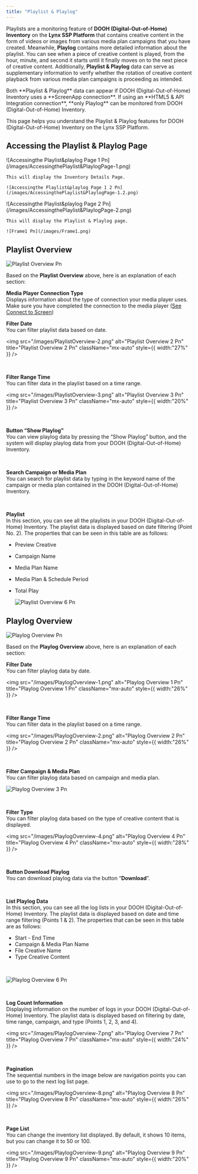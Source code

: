 ```yaml
---
title: "Playlist & Playlog"
---
```


Playlists are a monitoring feature of **DOOH (Digital-Out-of-Home) Inventory** on the **Lynx SSP Platform** that contains creative content in the form of videos or images from various media plan campaigns that you have created. Meanwhile, **Playlog** contains more detailed information about the playlist. You can see when a piece of creative content is played, from the hour, minute, and second it starts until it finally moves on to the next piece of creative content. Additionally, **Playlist & Playlog** data can serve as supplementary information to verify whether the rotation of creative content playback from various media plan campaigns is proceeding as intended.

<Info>
  Both **Playlist & Playlog** data can appear if DOOH (Digital-Out-of-Home) Inventory uses a **ScreenApp connection**. If using an **HTML5 & API Integration connection**, **only Playlog** can be monitored from DOOH (Digital-Out-of-Home) Inventory.
</Info>

This page helps you understand the Playlist & Playlog features for DOOH (Digital-Out-of-Home) Inventory on the Lynx SSP Platform. 

## Accessing the Playlist & Playlog Page

<Steps>
  <Step title="Click the “Action” Button & Click “Edit”">
    ![Accessingthe Playlist&playlog Page 1 Pn](/images/AccessingthePlaylist&PlaylogPage-1.png)

    This will display the Inventory Details Page.

    ![Accessingthe Playlist&playlog Page 1 2 Pn](/images/AccessingthePlaylist&PlaylogPage-1.2.png)
  </Step>
  <Step title="Click the “Playlist & Playlog” Tab">
    ![Accessingthe Playlist&playlog Page 2 Pn](/images/AccessingthePlaylist&PlaylogPage-2.png)

    This will display the Playlist & Playlog page.

    ![Frame1 Pn](/images/Frame1.png)
  </Step>
</Steps>

## Playlist Overview

![Playlist Overview Pn](/images/PlaylistOverview.png)

Based on the **Playlist Overview** above, here is an explanation of each section:

**Media Player Connection Type**\
Displays information about the type of connection your media player uses. Make sure you have completed the connection to the media player ([See Connect to Screen]())

**Filter Date**\
You can filter playlist data based on date.

<img
  src="/images/PlaylistOverview-2.png"
  alt="Playlist Overview 2 Pn"
  title="Playlist Overview 2 Pn"
  className="mx-auto"
  style={{ width:"27%" }}
/>

<p> ‎ ‎ ‎ ‎ ‎ ‎ ‎ ‎ ‎ ‎ ‎ ‎ ‎ ‎ ‎ ‎ ‎ ‎ ‎ ‎ ‎ ‎ ‎</p>

**Filter Range Time**\
You can filter data in the playlist based on a time range.

<img
  src="/images/PlaylistOverview-3.png"
  alt="Playlist Overview 3 Pn"
  title="Playlist Overview 3 Pn"
  className="mx-auto"
  style={{ width:"20%" }}
/>

<p> ‎ ‎ ‎ ‎ ‎ ‎ ‎ ‎ ‎ ‎ ‎ ‎ ‎ ‎ ‎ ‎ ‎ ‎ ‎ ‎ ‎ ‎ ‎</p>

**Button “Show Playlog”**\
You can view playlog data by pressing the “Show Playlog” button, and the system will display playlog data from your DOOH (Digital-Out-of-Home) Inventory.

<p> ‎ ‎ ‎ ‎ ‎ ‎ ‎ ‎ ‎ ‎ ‎ ‎ ‎ ‎ ‎ ‎ ‎ ‎ ‎ ‎ ‎ ‎ ‎</p>

**Search Campaign or Media Plan**\
You can search for playlist data by typing in the keyword name of the campaign or media plan contained in the DOOH (Digital-Out-of-Home) Inventory.

<p> ‎ ‎ ‎ ‎ ‎ ‎ ‎ ‎ ‎ ‎ ‎ ‎ ‎ ‎ ‎ ‎ ‎ ‎ ‎ ‎ ‎ ‎ ‎</p>

**Playlist**\
In this section, you can see all the playlists in your DOOH (Digital-Out-of-Home) Inventory. The playlist data is displayed based on date filtering (Point No. 2). The properties that can be seen in this table are as follows:

- Preview Creative
- Campaign Name
- Media Plan Name
- Media Plan & Schedule Period
- Total Play

  ![Playlist Overview 6 Pn](/images/PlaylistOverview-6.png)

## Playlog Overview

![Playlog Overview Pn](/images/PlaylogOverview.png)

Based on the **Playlog Overview** above, here is an explanation of each section:

**Filter Date**\
You can filter playlog data by date.

<img
  src="/images/PlaylogOverview-1.png"
  alt="Playlog Overview 1 Pn"
  title="Playlog Overview 1 Pn"
  className="mx-auto"
  style={{ width:"26%" }}
/>

<p> ‎ ‎ ‎ ‎ ‎ ‎ ‎ ‎ ‎ ‎ ‎ ‎ ‎ ‎ ‎ ‎ ‎ ‎ ‎ ‎ ‎ ‎ ‎</p>

**Filter Range Time**\
You can filter data in the playlist based on a time range.

<img
  src="/images/PlaylogOverview-2.png"
  alt="Playlog Overview 2 Pn"
  title="Playlog Overview 2 Pn"
  className="mx-auto"
  style={{ width:"26%" }}
/>

<p> ‎ ‎ ‎ ‎ ‎ ‎ ‎ ‎ ‎ ‎ ‎ ‎ ‎ ‎ ‎ ‎ ‎ ‎ ‎ ‎ ‎ ‎ ‎</p>

**Filter Campaign & Media Plan**\
You can filter playlog data based on campaign and media plan.

![Playlog Overview 3 Pn](/images/PlaylogOverview-3.png)

<p> ‎ ‎ ‎ ‎ ‎ ‎ ‎ ‎ ‎ ‎ ‎ ‎ ‎ ‎ ‎ ‎ ‎ ‎ ‎ ‎ ‎ ‎ ‎</p>

**Filter Type**\
You can filter playlog data based on the type of creative content that is displayed.

<img
  src="/images/PlaylogOverview-4.png"
  alt="Playlog Overview 4 Pn"
  title="Playlog Overview 4 Pn"
  className="mx-auto"
  style={{ width:"28%" }}
/>

<p> ‎ ‎ ‎ ‎ ‎ ‎ ‎ ‎ ‎ ‎ ‎ ‎ ‎ ‎ ‎ ‎ ‎ ‎ ‎ ‎ ‎ ‎ ‎</p>

**Button Download Playlog**\
You can download playlog data via the button “**Download**”.

<p> ‎ ‎ ‎ ‎ ‎ ‎ ‎ ‎ ‎ ‎ ‎ ‎ ‎ ‎ ‎ ‎ ‎ ‎ ‎ ‎ ‎ ‎ ‎</p>

**List Playlog Data**\
In this section, you can see all the log lists in your DOOH (Digital-Out-of-Home) Inventory. The playlist data is displayed based on date and time range filtering (Points 1 & 2). The properties that can be seen in this table are as follows:

- Start - End Time
- Campaign & Media Plan Name
- File Creative Name
- Type Creative Content

<p> ‎ ‎ ‎ ‎ ‎ ‎ ‎ ‎ ‎ ‎ ‎ ‎ ‎ ‎ ‎ ‎ ‎ ‎ ‎ ‎ ‎ ‎ ‎</p>

  ![Playlog Overview 6 Pn](/images/PlaylogOverview-6.png)
  
<p> ‎ ‎ ‎ ‎ ‎ ‎ ‎ ‎ ‎ ‎ ‎ ‎ ‎ ‎ ‎ ‎ ‎ ‎ ‎ ‎ ‎ ‎ ‎</p>

**Log Count Information**\
Displaying information on the number of logs in your DOOH (Digital-Out-of-Home) Inventory. The playlist data is displayed based on filtering by date, time range, campaign, and type (Points 1, 2, 3, and 4).

<img
  src="/images/PlaylogOverview-7.png"
  alt="Playlog Overview 7 Pn"
  title="Playlog Overview 7 Pn"
  className="mx-auto"
  style={{ width:"24%" }}
/>

<p> ‎ ‎ ‎ ‎ ‎ ‎ ‎ ‎ ‎ ‎ ‎ ‎ ‎ ‎ ‎ ‎ ‎ ‎ ‎ ‎ ‎ ‎ ‎</p>

**Pagination**\
The sequential numbers in the image below are navigation points you can use to go to the next log list page.

<img
  src="/images/PlaylogOverview-8.png"
  alt="Playlog Overview 8 Pn"
  title="Playlog Overview 8 Pn"
  className="mx-auto"
  style={{ width:"26%" }}
/>

<p> ‎ ‎ ‎ ‎ ‎ ‎ ‎ ‎ ‎ ‎ ‎ ‎ ‎ ‎ ‎ ‎ ‎ ‎ ‎ ‎ ‎ ‎ ‎</p>

**Page List**\
You can change the inventory list displayed. By default, it shows 10 items, but you can change it to 50 or 100.

<img
  src="/images/PlaylogOverview-9.png"
  alt="Playlog Overview 9 Pn"
  title="Playlog Overview 9 Pn"
  className="mx-auto"
  style={{ width:"20%" }}
/>


